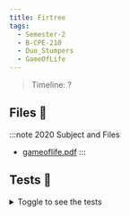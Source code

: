 ```yaml
---
title: Firtree
tags:
  - Semester-2
  - B-CPE-210
  - Duo_Stumpers
  - GameOfLife
---
```

> Timeline: ?


## Files 📂

:::note 2020 Subject and Files
- [gameoflife.pdf](https://github.com/Studio-17/Epitech-Subjects/raw/main/Semester-2/B-CPE-210/Duo_Stumpers/GameOfLife/gameoflife.pdf)
:::

## Tests 🤖
<details>
  <summary>Toggle to see the tests</summary>
  <div>
Yo
  </div>
</details>

